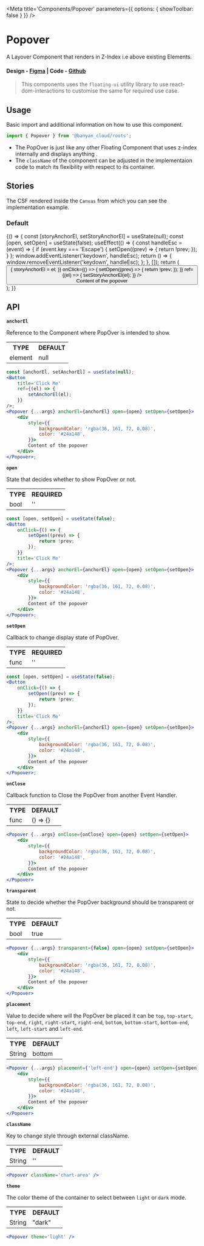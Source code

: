 
<Meta title='Components/Popover' parameters={{ options: { showToolbar: false } }} />

# Popover

A Layover Component that renders in Z-Index i.e above existing Elements.

#### Design - [Figma](https://www.figma.com/file/e9opoAtQHBo4vFd6u0Co98/Component-Library?node-id=1%3A13) | Code - [Github](https://github.com/banyandata-cloud/roots/tree/main/components/popover)

> This components uses the `floating-ui` utility library to use react-dom-interactions to customise the same for required use case.

## Usage

Basic import and additional information on how to use this component.

```js
import { Popover } from '@banyan_cloud/roots';
```

-   The PopOver is just like any other Floating Component that uses z-index internally and displays anything .
-   The `className` of the component can be adjusted in the implementaion code to match its flexibility with respect to its container.

## Stories

The CSF rendered inside the `Canvas` from which you can see the implementation example.

### Default

<Canvas>
	<Story name='Default'>
		{() => {
			const [storyAnchorEl, setStoryAnchorEl] = useState(null);
			const [open, setOpen] = useState(false);
			useEffect(() => {
				const handleEsc = (event) => {
					if (event.key === 'Escape') {
						setOpen((prev) => {
							return !prev;
						});
					}
				};
				window.addEventListener('keydown', handleEsc);
				return () => {
					window.removeEventListener('keydown', handleEsc);
				};
			}, []);
			return (
				<div
					style={{
						textAlign: 'center',
						marginTop: 50,
					}}>
					<Button
						title='Content of the popover'
						size='auto'
						ref={(el) => {
							storyAnchorEl = el;
						}}
						onClick={() => {
							setOpen((prev) => {
								return !prev;
							});
						}}
						ref={(el) => {
							setStoryAnchorEl(el);
						}}
					/>
					<Popover open={open} anchorEl={storyAnchorEl}>
						<div
							style={{
								backgroundColor: 'rgba(36, 161, 72, 0.08)',
								color: '#24a148',
							}}>
							Content of the popover
						</div>
					</Popover>
				</div>
			);
		}}
	</Story>
</Canvas>

## API

**`anchorEl`**

Reference to the Component where PopOver is intended to show.

<table style={{ width: '100%' }}>
	<tr>
		<th style={{ textAlign: 'left', width: '50%' }}>TYPE</th>
		<th style={{ textAlign: 'left', width: '50%' }}>DEFAULT</th>
	</tr>
	<tr>
		<td>element</td>
		<td>null</td>
	</tr>
</table>

```jsx
const [anchorEl, setAnchorEl] = useState(null);
<Button
	title='Click Me'
	ref={(el) => {
		setAnchorEl(el);
	}}
/>;
<Popover {...args} anchorEl={anchorEl} open={open} setOpen={setOpen}>
	<div
		style={{
			backgroundColor: 'rgba(36, 161, 72, 0.08)',
			color: '#24a148',
		}}>
		Content of the popover
	</div>
</Popover>;
```

**`open`**

State that decides whether to show PopOver or not.

<table style={{ width: '100%' }}>
	<tr>
		<th style={{ textAlign: 'left', width: '50%' }}>TYPE</th>
		<th style={{ textAlign: 'left', width: '50%' }}>REQUIRED</th>
	</tr>
	<tr>
		<td>bool</td>
		<td>''</td>
	</tr>
</table>

```jsx
const [open, setOpen] = useState(false);
<Button
	onClick={() => {
		setOpen((prev) => {
			return !prev;
		});
	}}
	title='Click Me'
/>;
<Popover {...args} anchorEl={anchorEl} open={open} setOpen={setOpen}>
	<div
		style={{
			backgroundColor: 'rgba(36, 161, 72, 0.08)',
			color: '#24a148',
		}}>
		Content of the popover
	</div>
</Popover>;
```

**`setOpen`**

Callback to change display state of PopOver.

<table style={{ width: '100%' }}>
	<tr>
		<th style={{ textAlign: 'left', width: '50%' }}>TYPE</th>
		<th style={{ textAlign: 'left', width: '50%' }}>REQUIRED</th>
	</tr>
	<tr>
		<td>func</td>
		<td>''</td>
	</tr>
</table>

```jsx
const [open, setOpen] = useState(false);
<Button
	onClick={() => {
		setOpen((prev) => {
			return !prev;
		});
	}}
	title='Click Me'
/>;
<Popover {...args} anchorEl={anchorEl} open={open} setOpen={setOpen}>
	<div
		style={{
			backgroundColor: 'rgba(36, 161, 72, 0.08)',
			color: '#24a148',
		}}>
		Content of the popover
	</div>
</Popover>;
```

**`onClose`**

Callback function to Close the PopOver from another Event Handler.

<table style={{ width: '100%' }}>
	<tr>
		<th style={{ textAlign: 'left', width: '50%' }}>TYPE</th>
		<th style={{ textAlign: 'left', width: '50%' }}>DEFAULT</th>
	</tr>
	<tr>
		<td>func</td>
		<td>() => {}</td>
	</tr>
</table>

```jsx
<Popover {...args} onClose={onClose} open={open} setOpen={setOpen}>
	<div
		style={{
			backgroundColor: 'rgba(36, 161, 72, 0.08)',
			color: '#24a148',
		}}>
		Content of the popover
	</div>
</Popover>
```

**`transparent`**

State to decide whether the PopOver background should be transparent or not.

<table style={{ width: '100%' }}>
	<tr>
		<th style={{ textAlign: 'left', width: '50%' }}>TYPE</th>
		<th style={{ textAlign: 'left', width: '50%' }}>DEFAULT</th>
	</tr>
	<tr>
		<td>bool</td>
		<td>true</td>
	</tr>
</table>

```jsx
<Popover {...args} transparent={false} open={open} setOpen={setOpen}>
	<div
		style={{
			backgroundColor: 'rgba(36, 161, 72, 0.08)',
			color: '#24a148',
		}}>
		Content of the popover
	</div>
</Popover>
```

**`placement`**

Value to decide where will the PopOver be placed it can be `top`, `top-start`, `top-end`, `right`, `right-start`, `right-end`, `bottom`, `bottom-start`, `bottom-end`, `left`, `left-start` and `left-end`.

<table style={{ width: '100%' }}>
	<tr>
		<th style={{ textAlign: 'left', width: '50%' }}>TYPE</th>
		<th style={{ textAlign: 'left', width: '50%' }}>DEFAULT</th>
	</tr>
	<tr>
		<td>String</td>
		<td>bottom</td>
	</tr>
</table>

```jsx
<Popover {...args} placement={'left-end'} open={open} setOpen={setOpen}>
	<div
		style={{
			backgroundColor: 'rgba(36, 161, 72, 0.08)',
			color: '#24a148',
		}}>
		Content of the popover
	</div>
</Popover>
```

**`className`**

Key to change style through external className.

<table style={{ width: '100%' }}>
	<tr>
		<th style={{ textAlign: 'left', width: '50%' }}>TYPE</th>
		<th style={{ textAlign: 'left', width: '50%' }}>DEFAULT</th>
	</tr>
	<tr>
		<td>String</td>
		<td>''</td>
	</tr>
</table>

```jsx
<Popover className='chart-area' />
```

**`theme`**

The color theme of the container to select between `light` or `dark` mode.

<table style={{ width: '100%' }}>
	<tr>
		<th style={{ textAlign: 'left', width: '50%' }}>TYPE</th>
		<th style={{ textAlign: 'left', width: '50%' }}>DEFAULT</th>
	</tr>
	<tr>
		<td>String</td>
		<td>"dark"</td>
	</tr>
</table>

```jsx
<Popover theme='light' />
```
